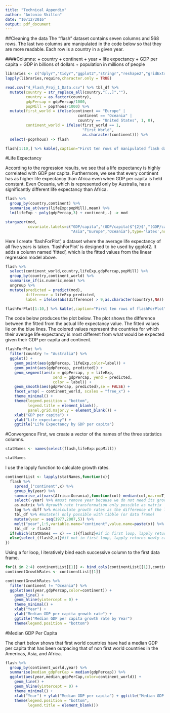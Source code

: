 ```yaml
---
title: "Technical Appendix"
author: "Antonio Skilton"
date: "10/12/2016"
output: pdf_document
---
```


##Cleaning the data
The "flash" dataset contains seven columns and 568 rows. The last two columns are manipulated in the code below so that they are more readable. Each row is a country in a given year.

####Columns:
+ country
+ continent
+ year 
+ life expectancy
+ GDP per capita
+ GDP in billions of dollars
+ population in millions of people


```r
libraries <- c("dplyr","tidyr","ggplot2","stringr","reshape2","gridExtra","knitr","stargazer")
lapply(libraries,require,character.only = TRUE)
```

```r
read.csv("4_Flash_Proj_1_Data.csv") %>% tbl_df %>%
  mutate(country = str_replace_all(country,"[.,]",""),
         country = as.factor(country),
         gdpPercap = gdpPercap/1000,
         popMill = popThous/1000) %>%
  mutate(first_world = ifelse(continent == "Europe" | 
                                continent == "Oceania" | 
                                country == "United States", 1, 0),
         continent_world = ifelse(first_world == 1, 
                                  "First World", 
                                  as.character(continent))) %>%
  select(-popThous) -> flash
```

```r
flash[1:10,] %>% kable(,caption="First ten rows of manipulated flash data",digits=2,align='c')
```

\newpage

#Life Expectancy

According to the regression results, we see that a life expectancy is highly correlated with GDP per capita. Furthermore, we see that every continent has as higher life expectancy than Africa even when GDP per capita is held constant. Even Oceania, which is represented only by Australia, has a significantly different life expectancy than Africa. 

```r
flash %>%
  group_by(country,continent) %>%
  summarise_at(vars(lifeExp:popMill),mean) %>%
  lm(lifeExp ~ poly(gdpPercap,3) + continent,.) -> mod
```

```r
stargazer(mod,
          covariate.labels=c("GDP/capita","(GDP/capita)$^{2}$","(GDP/capita)$^{3}$","Americas",
                             "Asia","Europe","Oceania"),type='latex',no.space=TRUE,header=FALSE)
```

\newpage

Here I create 'flashForPlot', a dataset where the average life expectancy of all five years is taken. 'flashForPlot' is designed to be used by ggplot2. It adds a column named 'fitted', which is the fitted values from the linear regression model above.
```r
flash %>%
  select(continent_world,country,lifeExp,gdpPercap,popMill) %>%
  group_by(country,continent_world) %>%
  summarise_if(is.numeric,mean) %>%
  ungroup %>%
  mutate(predicted = predict(mod),
         difference = lifeExp-predicted,
         label = ifelse(abs(difference) > 9,as.character(country),NA)) -> flashForPlot
```

```r
flashForPlot[1:10,] %>% kable(,caption="First ten rows of flashForPlot",digits=2,align='c')
```


\newpage

The code below produces the plot below. The plot shows the difference between the fitted from the actual life expectancy value. The fitted values lie on the blue lines. The colored values represent the countries for which their average life expectancy is most different from what would be expected given their GDP per capita and continent.

```r
flashForPlot %>%
  filter(country != "Australia") %>%
  ggplot() + 
    geom_point(aes(gdpPercap, lifeExp,color=label)) + 
    geom_point(aes(gdpPercap, predicted)) +
    geom_segment(aes(x = gdpPercap, y = lifeExp,
                     xend = gdpPercap, yend = predicted,
                     color = label)) +
    geom_smooth(aes(gdpPercap, predicted),se = FALSE) +
    facet_wrap( ~ continent_world, scales = "free_x") +
    theme_minimal() + 
    theme(legend.position = "bottom",
          legend.title = element_blank(),
          panel.grid.major.y = element_blank()) +
    xlab("GDP per capita") + 
    ylab("Life expectancy") + 
    ggtitle("Life Expectancy by GDP per capita")
```

\newpage

#Convergence
First, we create a vector of the names of the three statistics columns.
```r
statNames <- names(select(flash,lifeExp:popMill))
```

```r
statNames
```


I use the lapply function to calculate growth rates.
```r
continentList <- lapply(statNames,function(x){
  flash %>%
    spread_("continent",x) %>%
    group_by(year) %>%
    summarise_at(vars(Africa:Oceania),function(col) median(col,na.rm=T)) %>%
    select(-year) %>% #must remove year because we do not need its growth rate
    as.matrix %>% #growth rate transformation only possible as matrix
    log %>% diff %>% #calculate growth rates as the difference of the log values
    tbl_df %>% #mutate() only possible with tibble (or data frame)
    mutate(year = seq(1977,2007,5)) %>%
    melt("year",1:5,variable.name="continent",value.name=paste(x)) %>%
    tbl_df -> flash2
  if(which(statNames == x) == 1){flash2}#if in first loop, lapply returns three columns
  else{select_(flash2,x)}#if not in first loop, lapply returns newly calculated column
})
```

Using a for loop, I iteratively bind each successive column to the first data frame.
```r
for(i in 2:4) continentList[[1]] <- bind_cols(continentList[[1]],continentList[i])
continentGrowthRates <- continentList[[1]]
```

\newpage

```r
continentGrowthRates %>%
  filter(continent != "Oceania") %>%
  ggplot(aes(year,gdpPercap,color=continent)) +
    geom_line() +
    geom_hline(yintercept = 0) +
    theme_minimal() + 
    xlab("Year") + 
    ylab("Median GDP per capita growth rate") + 
    ggtitle("Median GDP per capita growth rate by Year")
    theme(legend.position = "bottom")
```

\newpage

#Median GDP Per Capita

The chart below shows that first world countries have had a median GDP per capita that has been outpacing that of non first world countries in the Americas, Asia, and Africa.
```r
flash %>%
  group_by(continent_world,year) %>%
  summarise(median_gdpPerCap = median(gdpPercap)) %>%
  ggplot(aes(year,median_gdpPerCap,color=continent_world)) +
    geom_line() +
    geom_hline(yintercept = 0) +
    theme_minimal() + 
    xlab("Year") + ylab("Median GDP per capita") + ggtitle("Median GDP per capita by Year") +
    theme(legend.position = "bottom",
          legend.title = element_blank())
```

